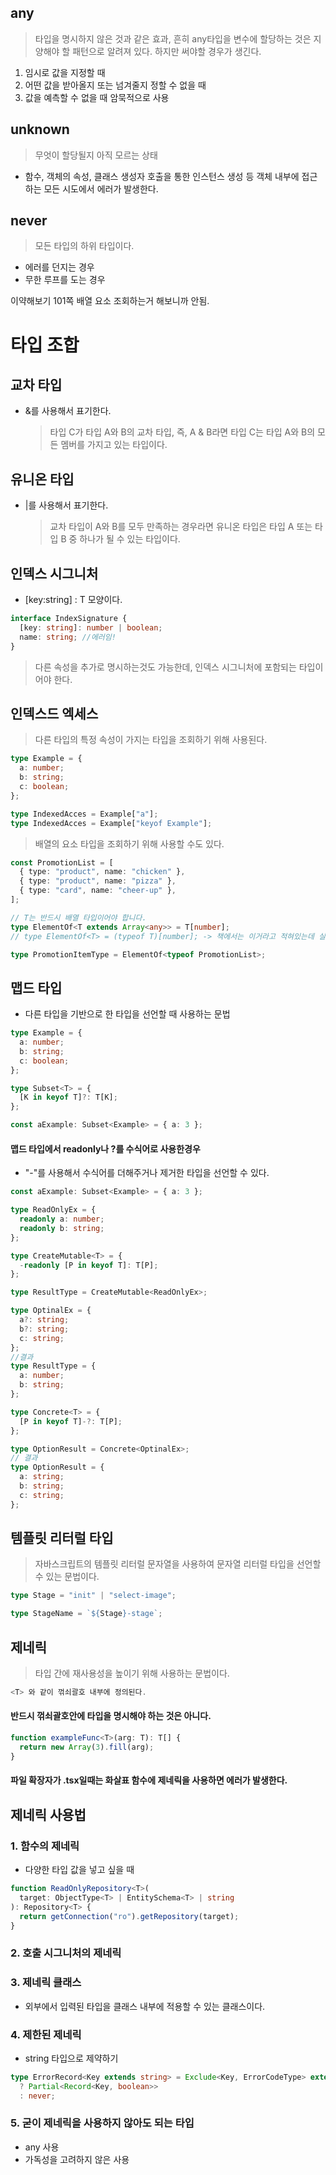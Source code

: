 ## any

> 타입을 명시하지 않은 것과 같은 효과, 흔히 any타입을 변수에 할당하는 것은 지양해야 할 패턴으로 알려져 있다. 하지만 써야할 경우가 생긴다.

1. 임시로 값을 지정할 때
2. 어떤 값을 받아올지 또는 넘겨줄지 정할 수 없을 때
3. 값을 예측할 수 없을 때 암묵적으로 사용

## unknown

> 무엇이 할당될지 아직 모르는 상태

- 함수, 객체의 속성, 클래스 생성자 호출을 통한 인스턴스 생성 등 객체 내부에 접근하는 모든 시도에서 에러가 발생한다.

## never

> 모든 타입의 하위 타입이다.

- 에러를 던지는 경우
- 무한 루프를 도는 경우

이약해보기
101쪽 배열 요소 조회하는거 해보니까 안됨.

# 타입 조합

## 교차 타입

- &를 사용해서 표기한다.
  > 타입 C가 타입 A와 B의 교차 타입, 즉, A & B라면 타입 C는 타입 A와 B의 모든 멤버를 가지고 있는 타입이다.

## 유니온 타입

- |를 사용해서 표기한다.
  > 교차 타입이 A와 B를 모두 만족하는 경우라면 유니온 타입은 타입 A 또는 타입 B 중 하나가 될 수 있는 타입이다.

## 인덱스 시그니처

- [key:string] : T 모양이다.

```ts
interface IndexSignature {
  [key: string]: number | boolean;
  name: string; //에러임!
}
```

> 다른 속성을 추가로 명시하는것도 가능한데, 인덱스 시그니처에 포함되는 타입이어야 한다.

## 인덱스드 엑세스

> 다른 타입의 특정 속성이 가지는 타입을 조회하기 위해 사용된다.

```ts
type Example = {
  a: number;
  b: string;
  c: boolean;
};

type IndexedAcces = Example["a"];
type IndexedAcces = Example["keyof Example"];
```

> 배열의 요소 타입을 조회하기 위해 사용할 수도 있다.

```ts
const PromotionList = [
  { type: "product", name: "chicken" },
  { type: "product", name: "pizza" },
  { type: "card", name: "cheer-up" },
];

// T는 반드시 배열 타입이어야 합니다.
type ElementOf<T extends Array<any>> = T[number];
// type ElementOf<T> = (typeof T)[number]; -> 책에서는 이거라고 적혀있는데 실제로 해보니 안됨.

type PromotionItemType = ElementOf<typeof PromotionList>;
```

## 맵드 타입

- 다른 타입을 기반으로 한 타입을 선언할 때 사용하는 문법

```ts
type Example = {
  a: number;
  b: string;
  c: boolean;
};

type Subset<T> = {
  [K in keyof T]?: T[K];
};

const aExample: Subset<Example> = { a: 3 };
```

#### 맵드 타입에서 readonly나 ?를 수식어로 사용한경우

- "-"를 사용해서 수식어를 더해주거나 제거한 타입을 선언할 수 있다.

```ts
const aExample: Subset<Example> = { a: 3 };

type ReadOnlyEx = {
  readonly a: number;
  readonly b: string;
};

type CreateMutable<T> = {
  -readonly [P in keyof T]: T[P];
};

type ResultType = CreateMutable<ReadOnlyEx>;

type OptinalEx = {
  a?: string;
  b?: string;
  c: string;
};
//결과
type ResultType = {
  a: number;
  b: string;
};

type Concrete<T> = {
  [P in keyof T]-?: T[P];
};

type OptionResult = Concrete<OptinalEx>;
// 결과
type OptionResult = {
  a: string;
  b: string;
  c: string;
};
```

## 템플릿 리터럴 타입

> 자바스크립트의 템플릿 리터럴 문자열을 사용하여 문자열 리터럴 타입을 선언할 수 있는 문법이다.

```ts
type Stage = "init" | "select-image";

type StageName = `${Stage}-stage`;
```

## 제네릭

> 타입 간에 재사용성을 높이기 위해 사용하는 문법이다.

```ts
<T> 와 같이 꺾쇠괄호 내부에 정의된다.
```

#### 반드시 꺾쇠괄호안에 타입을 명시해야 하는 것은 아니다.

```ts
function exampleFunc<T>(arg: T): T[] {
  return new Array(3).fill(arg);
}
```

#### 파일 확장자가 .tsx일때는 화살표 함수에 제네릭을 사용하면 에러가 발생한다.

## 제네릭 사용법

### 1. 함수의 제네릭

- 다양한 타입 값을 넣고 싶을 때

```ts
function ReadOnlyRepository<T>(
  target: ObjectType<T> | EntitySchema<T> | string
): Repository<T> {
  return getConnection("ro").getRepository(target);
}
```

### 2. 호출 시그니처의 제네릭

### 3. 제네릭 클래스

- 외부에서 입력된 타입을 클래스 내부에 적용할 수 있는 클래스이다.

### 4. 제한된 제네릭

- string 타입으로 제약하기

```ts
type ErrorRecord<Key extends string> = Exclude<Key, ErrorCodeType> extends never
  ? Partial<Record<Key, boolean>>
  : never;
```

### 5. 굳이 제네릭을 사용하지 않아도 되는 타입

- any 사용
- 가독성을 고려하지 않은 사용
